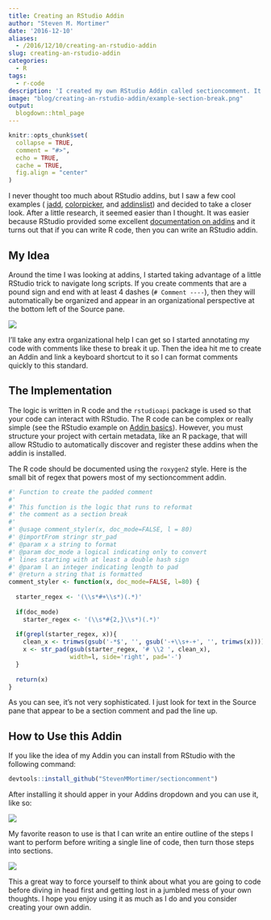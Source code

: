 ```yaml
---
title: Creating an RStudio Addin
author: "Steven M. Mortimer"
date: '2016-12-10'
aliases: 
  - /2016/12/10/creating-an-rstudio-addin
slug: creating-an-rstudio-addin
categories:
  - R
tags:
  - r-code
description: 'I created my own RStudio Addin called sectioncomment. It was suprisingly easier than I thought.'
image: "blog/creating-an-rstudio-addin/example-section-break.png"
output:
  blogdown::html_page
---
```


```r
knitr::opts_chunk$set(
  collapse = TRUE,
  comment = "#>",
  echo = TRUE,
  cache = TRUE,
  fig.align = "center"
)
```

I never thought too much about RStudio addins, but I saw a few cool examples (
<a href="https://github.com/jennybc/jadd" target="_blank">jadd</a>, 
<a href="https://github.com/daattali/colourpicker" target="_blank">colorpicker</a>, and 
<a href="https://github.com/daattali/addinslist" target="_blank">addinslist</a>) and 
decided to take a closer look. After a little research, it seemed easier than I thought. 
It was easier because RStudio provided some excellent 
<a href="https://rstudio.github.io/rstudioaddins" target="_blank">documentation on addins</a> 
and it turns out that if you can write R code, then you can write an RStudio addin.

## My Idea

Around the time I was looking at addins, I started taking advantage of a little
RStudio trick to navigate long scripts. If you create comments that are a pound sign and 
end with at least 4 dashes (`# Comment ----`), then they will automatically be 
organized and appear in an organizational perspective at the bottom left of the Source pane.

![](/blog/creating-an-rstudio-addin/example-section-break.png)

I'll take any extra organizational help I can get so I started annotating my code 
with comments like these to break it up. Then the idea hit me to create an Addin 
and link a keyboard shortcut to it so I can format comments quickly to this standard.

## The Implementation

The logic is written in R code and the `rstudioapi` package is used so that your 
code can interact with RStudio. The R code can be complex or really simple (see 
the RStudio example on <a href="https://rstudio.github.io/rstudioaddins/#addin-basics" target="_blank">Addin basics</a>). 
However, you must structure your project with certain metadata, like an R package, that 
will allow RStudio to automatically discover and register these addins when the 
addin is installed.

The R code should be documented using the `roxygen2` style. Here is the small 
bit of regex that powers most of my sectioncomment addin.

```r
#' Function to create the padded comment
#' 
#' This function is the logic that runs to reformat
#' the comment as a section break
#' 
#' @usage comment_styler(x, doc_mode=FALSE, l = 80)
#' @importFrom stringr str_pad
#' @param x a string to format
#' @param doc_mode a logical indicating only to convert 
#' lines starting with at least a double hash sign
#' @param l an integer indicating length to pad
#' @return a string that is formatted
comment_styler <- function(x, doc_mode=FALSE, l=80) {
  
  starter_regex <- '(\\s*#+\\s*)(.*)'
  
  if(doc_mode)
    starter_regex <- '(\\s*#{2,}\\s*)(.*)'
  
  if(grepl(starter_regex, x)){
    clean_x <- trimws(gsub('-*$', '', gsub('-+\\s+-+', '', trimws(x))))
    x <- str_pad(gsub(starter_regex, '# \\2 ', clean_x), 
                 width=l, side='right', pad='-')  
  }
  
  return(x)
}
```

As you can see, it's not very sophisticated. I just look for text in the Source 
pane that appear to be a section comment and pad the line up.

## How to Use this Addin

If you like the idea of my Addin you can install from RStudio with the following 
command: 

```r
devtools::install_github("StevenMMortimer/sectioncomment")
```

After installing it should apper in your Addins dropdown and you can use it, like so:

![](/blog/creating-an-rstudio-addin/existing_comment.gif)

My favorite reason to use is that I can write an entire outline of the steps I want 
to perform before writing a single line of code, then turn those steps into sections.

![](/blog/creating-an-rstudio-addin/comment_selection.gif)

This a great way to force yourself to think about what you are 
going to code before diving in head first and getting lost in a jumbled mess of 
your own thoughts. I hope you enjoy using it as much as I do and you consider 
creating your own addin.
